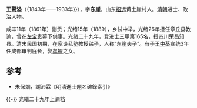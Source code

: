 '''王聲溢'''（{1843年——1933年}}），字'''东崖'''，山东[[招远|招远]]黄土崖村人。[[清朝|清朝]]进士、政治人物。

咸丰11年（1861年）副贡；光绪15年（1889），乡试中举，光绪26年担任章丘县教谕，曾在[[左宝贵|左宝贵]]幕下供事。光绪二十九年，登进士三甲第165名，授四川荣昌知县。清末民国初期，在家设私塾教授弟子，人称“东崖夫子”。有子[[王中荃|王中荃]]宣统3年任成都审判庭长，娶[[牟擢|牟擢]]之女。

==参考==
*朱保烱，謝沛霖《明淸進士題名碑錄索引》
{{-}}
{{清朝人物小作品}}
{{光緒二十九年癸卯科殿試金榜}}
光緒二十九年上谕档